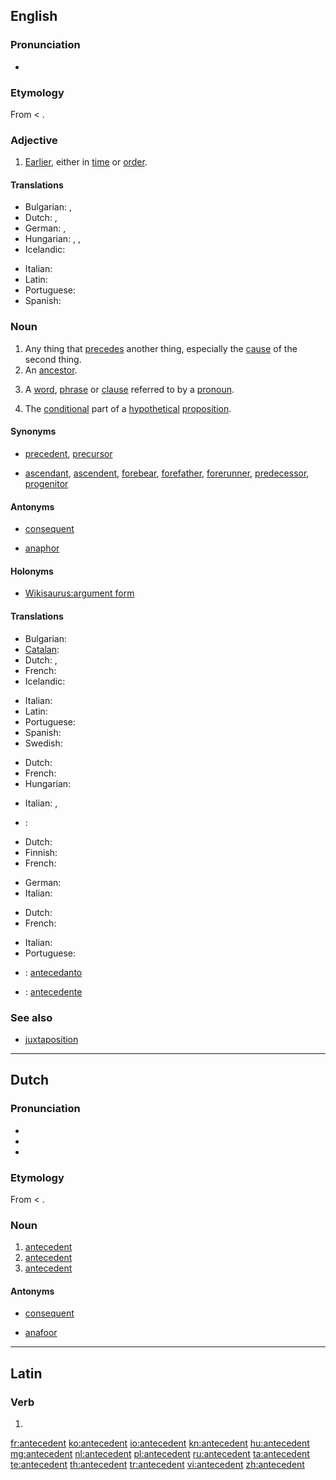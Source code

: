 ==English==
{{wikipedia}}

===Pronunciation===
* {{IPA|/æntəˈsidnt/|/æn'tesədnt/}}

===Etymology===
From {{etyl|la}} {{term|antecedens|antecēdēns|go before|lang=la}} < {{term|antecedere|antecēdere|to yield before|lang=la}}.

===Adjective===
{{en-adj|-}}

# [[earlier|Earlier]], either in [[time]] or [[order]].
#: {{rfex}}

====Translations====
{{trans-top|earlier in time or order}}
* Bulgarian: {{t|bg|предшестващ}}, {{t|bg|предишен}}
* Dutch: {{t-|nl|voorafgaand}}, {{t+|nl|vroeger}}
* German: {{t+|de|früher}}, {{t-|de|vorausgehend}}
* Hungarian: {{t-|hu|megelőző}}, {{t+|hu|korábbi}}, {{t-|hu|előbbi}}
* Icelandic: {{t|is|undanfari|m}}
{{trans-mid}}
* Italian: {{t-|it|antecedente}}
* Latin: {{t-|la|antecedens|alt=antecēdēns}}
* Portuguese: {{t+|pt|antecedente}}
* Spanish: {{t|es|antecedente}}
{{trans-bottom}}

===Noun===
{{examples-right|sense=linguistics: expression referred to by pronoun|examples=
* In “The policeman asked the boy what he was doing.”, the phrase “the boy” is the antecedent of the pronoun “he”.
* In the sentence “I saw my girlfriend yesterday wearing her old jacket which is odd because she almost never wears it.”, the phrase “my girlfriend” is the antecedent of “her” and “old jacket” is the antecedent of “it”.}}
{{en-noun}}

# Any thing that [[precede]]s another thing, especially the [[cause]] of the second thing.
# An [[ancestor]].
# {{grammar}} A [[word]], [[phrase]] or [[clause]] referred to by a [[pronoun]].
# {{logic}} The [[conditional]] part of a [[hypothetical]] [[proposition]].
#:{{rfex}}

====Synonyms====
* {{sense|something which precedes}} [[precedent]], [[precursor]]
* {{sense|an ancestor}} [[ascendant]], [[ascendent]], [[forebear]], [[forefather]], [[forerunner]], [[predecessor]], [[progenitor]]

====Antonyms====
* {{sense|logic}} [[consequent]]
* {{sense|linguistics}} [[anaphor]]

====Holonyms====
* [[Wikisaurus:argument form]]

====Translations====
{{trans-top|any thing that precedes another thing}}
* Bulgarian: {{t|bg|предшественик}}
* [[Catalan]]: {{t|ca|antecedent|m}}
* Dutch: {{t+|nl|antecedent|n}}, {{t-|nl|voorafgaande|n}}
* French: {{t+|fr|antécédent|m}}
* Icelandic: {{t|is|undanfari|m}}
{{trans-mid}}
* Italian: {{t-|it|antecedente|m}}
* Latin: {{t-|la|antecedens|n|alt=antecēdēns}}
* Portuguese: {{t+|pt|antecedente|m}}
* Spanish: {{t+|es|antecedente|m}}
* Swedish: {{t|sv|föregångare|c}}
{{trans-bottom}}

{{trans-top|ancestor}}
* Dutch: {{t-|nl|voorouder|c}}
* French: {{t+|fr|ascendant|m}}
* Hungarian: {{t+|hu|ős}}
{{trans-mid}}
* Italian: {{t-|it|antenato|m}}, {{t-|it|progenitore|m}}
* {{ttbc|pt}}: {{t-|pt|antecedentes|m|p}}
{{trans-bottom}}

{{trans-top|word, phrase or clause referred to by a pronoun}}
* Dutch: {{t+|nl|antecedent|n}}
* Finnish: {{t-|fi|korrelaatti}}
* French: {{t+|fr|antécédent|m}}
{{trans-mid}}
* German: {{t-|de|Bezugswort|n}}
* Italian: {{t-|it|antecedente|m}}
{{trans-bottom}}

{{trans-top|conditional part of a hypothetical proposition}}
* Dutch: {{t+|nl|antecedent|n}}
* French: {{t+|fr|antécédent|m}}
{{trans-mid}}
* Italian: {{t-|it|antecedente|m}}
* Portuguese: {{t+|pt|antecedente|m}}
{{trans-bottom}}

{{checktrans-top}}
* {{ttbc|io}} : [[antecedanto]]
{{trans-mid}}
* {{ttbc|es}}: [[antecedente]]
{{trans-bottom}}

===See also===
* [[juxtaposition]]

----

==Dutch==

===Pronunciation===
* {{IPA|/ɑn.te.seˈdɛnt/|lang=nl}}
* {{audio|Nl-antecedent.ogg|audio}}
* {{hyphenation|an|te|ce|dent}}

===Etymology===
From {{etyl|la|nl}} {{term|antecedens|antecēdēns|go before|lang=la}} < {{term|antecedere|antecēdere|to yield before|lang=la}}.

===Noun===
{{nl-noun2|n}}

# [[#English|antecedent]] {{gloss|linguistics}}
# [[#English|antecedent]] {{gloss|logic}}
# [[#English|antecedent]] {{gloss|thing that precedes}}

====Antonyms====
* {{sense|logic}} [[consequent]]
* {{sense|linguistics}} [[anafoor]]

----

==Latin==

===Verb===
{{la-verb-form|antecēdent}}

# {{conjugation of|antecedo|antecēdō|3|p|fut|act|ind|lang=la}}

[[fr:antecedent]]
[[ko:antecedent]]
[[io:antecedent]]
[[kn:antecedent]]
[[hu:antecedent]]
[[mg:antecedent]]
[[nl:antecedent]]
[[pl:antecedent]]
[[ru:antecedent]]
[[ta:antecedent]]
[[te:antecedent]]
[[th:antecedent]]
[[tr:antecedent]]
[[vi:antecedent]]
[[zh:antecedent]]